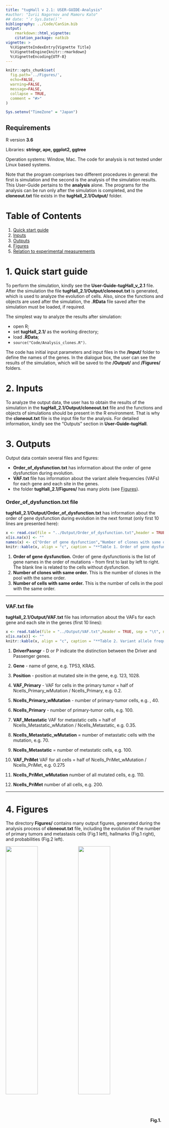 ```yaml
---
title: "tugHall v 2.1: USER-GUIDE-Analysis"
#author: "Iurii Nagornov and Mamoru Kato"
## date: "`r Sys.Date()`"
bibliography: ../Code/CanSim.bib
output: 
    rmarkdown::html_vignette:
    citation_package: natbib
vignette: >
  %\VignetteIndexEntry{Vignette Title}
  %\VignetteEngine{knitr::rmarkdown}
  %\VignetteEncoding{UTF-8}
---
```


```r
knitr::opts_chunk$set(
  fig.path='../Figures/',
  echo=FALSE, 
  warning=FALSE, 
  message=FALSE,
  collapse = TRUE,
  comment = "#>"
)

Sys.setenv("TimeZone" = "Japan")
```


## Requirements

R version **3.6**

Libraries: **stringr, ape, ggplot2, ggtree** 

Operation systems: Window, Mac. The code for analysis is not tested under Linux based systems.

Note that the program comprises two different procedures in general: the first is simulation and the second is the analysis of the simulation results. 
This User-Guide pertains to the **analysis** alone.
The programs for the analysis can be run only after the simulation is completed, and the **cloneout.txt** file exists in the **tugHall_2.1/Output/** folder. 

# Table of Contents
1. [Quick start guide](#quick)
2. [Inputs](#inputs)
3. [Outputs](#outputs)
4. [Figures](#figures)
5. [Relation to experimental measurements](#relation)


<a name="quick"></a>

# 1. Quick start guide 

To perform the simulation, kindly see the **User-Guide-tugHall_v_2.1** file. After the simulation the file **tugHall_2.1/Output/cloneout.txt** is generated, which is used to analyze the evolution of cells. Also, since the functions and objects are used after the simulation, the **.RData** file saved after the simulation must be loaded, if required. 

The simplest way to analyze the results after simulation:

- open R;
- set **tugHall_2.1/** as the working directory;
- load **.RData**;
- `source("Code/Analysis_clones.R")`.

The code has initial input parameters and input files in the **/Input/** folder to define the names of the genes. 
In the dialogue box, the user can see the results of the simulation, which will be saved to the **/Output/** and **/Figures/** folders. 

<a name="inputs"></a>

# 2. Inputs 

To analyze the output data, the user has to obtain the results of the simulation in the **tugHall_2.1/Output/cloneout.txt** file and the functions and objects of simulations should be present in the R environment. 
That is why the **cloneout.txt** file is the input file for the analysis. 
For detailed information, kindly see the "Outputs" section in **User-Guide-tugHall**.



<a name="outputs"></a>

# 3. Outputs 

Output data contain several files and figures:

- **Order_of_dysfunction.txt** has information about the order of gene dysfunction during evolution. 
- **VAF.txt** file has information about the variant allele frequencies (VAFs) for each gene and each site in the genes.
- the folder **tugHall_2.1/Figures/** has many plots (see [Figures](#figures)).

### **Order_of_dysfunction.txt** file

**tugHall_2.1/Output/Order_of_dysfunction.txt** has information about the order of gene dysfunction during evolution in the next format (only first 10 lines are presented here):

```r
x <- read.csv(file = "../Output/Order_of_dysfunction.txt",header = TRUE, sep = "\t", nrows = 10)
x[is.na(x)] <- ""
names(x) <- c("Order of gene dysfunction","Number of clones with same order", "Number of cells with same order")
knitr::kable(x, align = "c", caption = "**Table 1. Order of gene dysfunction.**")
```

1. **Order of gene dysfunction.** Order of gene dysfunctionis is the list of gene names in the order of mutations - from first to last by left to right. The blank line is related to the cells without dysfunction.
2. **Number of clones with same order.** This is the number of clones in the pool with the same order. 
3. **Number of cells with same order.** This is the number of cells in the pool with the same order. 

---

### **VAF.txt** file

**tugHall_2.1/Output/VAF.txt** file has information about the VAFs for each gene and each site in the genes (first 10 lines):

```r
x <- read.table(file = "../Output/VAF.txt",header = TRUE, sep = "\t", nrows = 10)
x[is.na(x)] <- ""
knitr::kable(x, align = "c", caption = "**Table 2. Variant allele frequencies.**")
```


1. **DriverPasngr** - D or P indicate the distinction between the Driver and Passenger genes.

2. **Gene** - name of gene, e.g. TP53, KRAS.

3. **Position** - position at mutated site in the gene,  e.g. 123, 1028.

4. **VAF_Primary** - VAF for cells in the primary tumor = half of Ncells_Primary_wMutation / Ncells_Primary, e.g. 0.2.

5. **Ncells_Primary_wMutation** - number of primary-tumor cells, e.g. , 40.

6. **Ncells_Primary** - number of primary-tumor cells, e.g. 100.

7. **VAF_Metastatic** VAF for metastatic cells = half of Ncells_Metastatic_wMutation / Ncells_Metastatic, e.g. 0.35. 

8. **Ncells_Metastatic_wMutation** = number of metastatic cells with the mutation, e.g. 70.

9. **Ncells_Metastatic** = number of metastatic cells, e.g. 100.

10. **VAF_PriMet** VAF for all cells = half of Ncells_PriMet_wMutation / Ncells_PriMet, e.g. 0.275 

11. **Ncells_PriMet_wMutation** number of all mutated cells, e.g. 110.

12. **Ncells_PriMet** number of all cells, e.g. 200.

---



<a name="figures"></a>

# 4. Figures 

The directory **Figures/** contains many output figures, generated during the analysis process of **cloneout.txt** file, including the evolution of the number of primary tumors and metastasis cells (Fig.1 left), hallmarks (Fig.1 right), and probabilities (Fig.2 left). 


<img src="../Figures/N_cells.jpg" align="middle" width="45%" margin="0 auto" /> <img src="../Figures/Hallmarks.jpg" align="middle" width="45%" margin="0 auto" />
**Fig.1. Results of the simulation: left -** evolution of number of cells, **right -** evolution of hallmarks. Files are *tugHall_2.1/Figures/N_cells.jpg* and *tugHall_2.1/Figures/Hallmarks.jpg*.



---

<img src="../Figures/Probabilities.jpg" align="middle" width="45%" margin="0 auto" /> <img src="../Figures/N_clones_clusters.jpg" align="middle" width="45%" margin="0 auto" />
**Fig.2. Results of the simulation: left -** evolution of probabilities, **right -** evolution of number of clones and clusters. Files are *tugHall_2.1/Figures/Probabilities.jpg* and *tugHall_2.1/Figures/N_clones_clusters.jpg*.


---

The right side Fig.2 shows the evolution of the number of clones and clusters. Here, we have to define the cluster in the simulation, which is a pool of cells/clones with a same set of mutated driver genes **no matter which site in gene**. For this propose, we define the cluster ID as the binary number of mutated genes. Also, the analysis can calculate the evolution of number of cells in each cluster and clone:



<img src="../Figures/N_cells_in_clusters_1.jpg" align="middle" width="45%" margin="0 auto" /> <img src="../Figures/N_cells_in_clusters_2.jpg" align="middle" width="45%" margin="0 auto" />

<img src="../Figures/N_cells_in_clones_1.jpg" align="middle" width="45%" margin="0 auto" /> <img src="../Figures/N_cells_in_clones_2.jpg" align="middle" width="45%" margin="0 auto" />
**Fig.3. Results of the simulation: Upper left -** evolution of number of cells in clusters (log scale), **Upper right -** evolution of number of cells in clusters, magnified on linear scale. **Lower left -** evolution of number of cells in clones (log scale), **Lower right -** evolution of number of cells in clones, magnified on linear scale. Files are *tugHall_2.1/Figures/N_cells_in_clusters_1.jpg*  and *tugHall_2.1/Figures/N_cells_in_clusters_2.jpg* for clusters, *tugHall_2.1/Figures/N_cells_in_clones_1.jpg*  and *tugHall_2.1/Figures/N_cells_in_clones_2.jpg* for clones.

---

Fig.4 shows the number of cells in each cluster and clone at the last time step to see which cluster/clone is dominant and prevails above the others:

<img src="../Figures/Barplot_N_cells_in_clusters.jpg" align="middle" width="45%" margin="0 auto" /> <img src="../Figures/Barplot_N_cells_in_clones.jpg" align="middle" width="45%" margin="0 auto" />
**Fig.4. Results of the simulation: left -** barplot for number of cells in clusters, **right -** same plot for clones. Files are *tugHall_2.1/Figures/Barplot_N_cells_clusters.jpg*  and *tugHall_2.1/Figures/Barplot_N_cells_in_clones.jpg*.

---

During the simulation each clone has "clone ID" and number of cells in it. After simulation **Analysis_clones.R** calculates clusters from the binary code of the mutated genes "Cluster ID". For example, if a gene is mutated, then its value in binary code is designated as 1, and if not, it is set to 0. For example, the clones have only 4 genes in simulation, and hence, the "Cluster ID" can have binary numbers from 0000 to 1111, which are the associated decimal numbers from 0 to 15. Each clone has information about the parent ID, and so, time of birthday, so it is possible to calculate cells having the same "Cluster ID", Subsequently, the cell with the earliest birthday is identified and its parent ID extracted. This parent ID can be used to find the "Cluster ID" for the parent, which is related to the parent of clone. Using this procedure, we can find all the relations between the parent and children for the clustersband also for clones, after that the tree for the clusters and clones at last time step are constructed (Fig.5).

<img src="../Figures/ggtree_clusters.jpg" align="middle" width="45%" margin="0 auto" /> <img src="../Figures/Tree_clusters.jpg" align="middle" width="45%" margin="0 auto" /> 

<img src="../Figures/ggtree_clones.jpg" align="middle" width="45%" margin="0 auto" /> <img
src="../Figures/Tree_clones.jpg" align="middle" width="45%" margin="0 auto" /> 
**Fig.5. Tree of clusters and clones at the last time step.** The numbers of the tree indicate the clusters IDs (for clones it is skipped) (**upper** are the plots for clusters, and **lower** are the plots for clones, **left plots** are ggtree plots, **right plots** are time ggtree plots). The files are *tugHall_2.1/Figures/ggtree_clusters.jpg*, *tugHall_2.1/Figures/Time_clusters.jpg* and *tugHall_2.1/Figures/ggtree_clones.jpg*, *tugHall_2.1/Figures/Time_clones.jpg*. 


---

Figs.6 and 7 show the inequality coefficients as a function of:

- time step;

- number of all cells; 

- number of primary tumor cells; 

- number of metastasis cells.


<img src="../Figures/Inequality.jpg" align="middle" width="45%" margin="0 auto" /> <img src="../Figures/Inequality_all_cells.jpg" align="middle" width="45%" margin="0 auto" />
**Fig.6. Results of simulation of inequality coefficient for driver mutated cells and for cells with any type of mutations: left -** evolution of inequality coefficient, **right -** inequality coefficient as a function of all cells. Files are *tugHall_2.1/Figures/Inequality.jpg* and *tugHall_2.1/Figures/Inequality_all_cells.jpg*. 


<img src="../Figures/Inequality_primary.jpg" align="middle" width="45%" margin="0 auto" /> <img src="../Figures/Inequality_metastasis.jpg" align="middle" width="45%" margin="0 auto" />
**Fig.7. Results of simulation of inequality coefficient for driver mutated cells and for cells with any type of mutations: left -** inequality coefficient as the function of primary tumor cells, **right -** inequality coefficient as the function of metastasis cells. Files are *tugHall_2.1/Figures/Inequality_primary.jpg* and *tugHall_2.1/Figures/Inequality_metastasis.jpg*.


--- 

<a name="relation"></a>

# 5. Relation to experimental measurements

We here list variables processed from the tugHall outputs that are related to experimental measurements. 



|  Variables processed from the simulator outputs  | Relation to experimental measurements  |
|:---|:---|
| Number of cells | Observed tumor size. $10^9$ cells correspond to the tumor tissue diameter of 1 cm. $10^{12}$ cells correspond to that of 10 cm. $10^{12}-10^{13}$ cells correspond to lethal burden. See Friberg and Mattson, Journal of Surgical Oncology, 1997. |
| VAF | VAF calculated from sequence reads in the next-generation sequencer (NGS) under the assumption of 100% tumor purity. |
| Mutation number per base-pairs | Tumor mutation burden calculated from NGS data. |
| Number of clones | Number of clones estimated from NGS data by computational tools such as SciClone (Miller et al, PLOS Computational Biology, 2014) and SubClonalSelection (Williams et al, Nature Genetics, 2018). |
| <img width=200/> | <img width=440/> |




